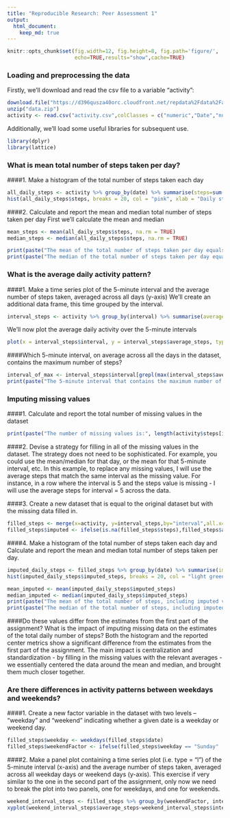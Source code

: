 ```yaml
---
title: "Reproducible Research: Peer Assessment 1"
output: 
  html_document:
    keep_md: true
---
```

```r
knitr::opts_chunk$set(fig.width=12, fig.height=8, fig.path='figure/',
                      echo=TRUE,results="show",cache=TRUE)
```

### Loading and preprocessing the data
Firstly, we'll download and read the csv file to a variable "activity":
```r
download.file("https://d396qusza40orc.cloudfront.net/repdata%2Fdata%2Factivity.zip", destfile = "data.zip")
unzip("data.zip")
activity <- read.csv("activity.csv",colClasses = c("numeric","Date","numeric"), stringsAsFactors = FALSE)
```

Additionally, we'll load some useful libraries for subsequent use. 
```r
library(dplyr)
library(lattice)
```

### What is mean total number of steps taken per day?
####1. Make a histogram  of the total number of steps taken each day
```r
all_daily_steps <- activity %>% group_by(date) %>% summarise(steps=sum(steps, na.rm = TRUE))
hist(all_daily_steps$steps, breaks = 20, col = "pink", xlab = "Daily steps", main = "Daily steps histogram")
```



####2. Calculate and report the mean and median total number of steps taken per day
First we'll calculate the mean and median
```r
mean_steps <- mean(all_daily_steps$steps, na.rm = TRUE)
median_steps <- median(all_daily_steps$steps, na.rm = TRUE)
```
```r
print(paste("The mean of the total number of steps taken per day equals",round(mean_steps,2)))
print(paste("The median of the total number of steps taken per day equals",round(median_steps,2)))
```

### What is the average daily activity pattern?
####1. Make a time series plot of the 5-minute interval and the average number of steps taken, averaged across all days (y-axis)
We'll create an additional data frame, this time grouped by the interval.
```r
interval_steps <- activity %>% group_by(interval) %>% summarise(average_steps=mean(steps, na.rm = TRUE))
```
We'll now plot the average daily activity over the 5-minute intervals
```r
plot(x = interval_steps$interval, y = interval_steps$average_steps, type = "l", col = "orange", xlab = "5 minute interval", ylab = "Average number of steps across all days", main = "Average daily activity pattern")
```


####Which 5-minute interval, on average across all the days in the dataset, contains the maximum number of steps?
```r
interval_of_max <- interval_steps$interval[grepl(max(interval_steps$average_steps),interval_steps$average_steps)]
print(paste("The 5-minute interval that contains the maximum number of steps is:",interval_of_max,". This matches the above chart."))
```

### Imputing missing values
####1. Calculate and report the total number of missing values in the dataset
```r
print(paste("The number of missing values is:", length(activity$steps[is.na(activity$steps)==TRUE])))
```
####2. Devise a strategy for filling in all of the missing values in the dataset. The strategy does not need to be sophisticated. For example, you could use the mean/median for that day, or the mean for that 5-minute interval, etc.
In this example, to replace any missing values, I will use the average steps that match the same interval as the missing value. For instance, in a row where the interval is 5 and the steps value is missing - I will use the average steps for interval = 5 across the data.

####3. Create a new dataset that is equal to the original dataset but with the missing data filled in.
```r
filled_steps <- merge(x=activity, y=interval_steps,by="interval",all.x=TRUE)
filled_steps$imputed <- ifelse(is.na(filled_steps$steps),filled_steps$average_steps,filled_steps$steps)
```
####4. Make a histogram of the total number of steps taken each day and Calculate and report the mean and median total number of steps taken per day.
```r
imputed_daily_steps <- filled_steps %>% group_by(date) %>% summarise(imputed_steps=sum(imputed))
hist(imputed_daily_steps$imputed_steps, breaks = 20, col = "light green", xlab = "Daily steps", main = "Imputed daily steps histogram")
```
```r
mean_imputed <- mean(imputed_daily_steps$imputed_steps)
median_imputed <- median(imputed_daily_steps$imputed_steps)
print(paste("The mean of the total number of steps, including imputed values, taken per day equals",round(mean_imputed,2)))
print(paste("The median of the total number of steps, including imputed values, taken per day equals",round(median_imputed,2)))
```


####Do these values differ from the estimates from the first part of the assignment? What is the impact of imputing missing data on the estimates of the total daily number of steps?
Both the histogram and the reported center metrics show a significant difference from the estimates from the first part of the assignment. The main impact is centralization and standardization - by filling in the missing values with the relevant averages - we essentially centered the data around the mean and median, and brought them much closer together.

### Are there differences in activity patterns between weekdays and weekends?
####1. Create a new factor variable in the dataset with two levels -- "weekday" and "weekend" indicating whether a given date is a weekday or weekend day.
```r
filled_steps$weekday <- weekdays(filled_steps$date)
filled_steps$weekendFactor <- ifelse(filled_steps$weekday == "Sunday" | filled_steps$weekday == "Saturday","Weekend","Weekday")
```

####2. Make a panel plot containing a time series plot (i.e. type = "l") of the 5-minute interval (x-axis) and the average number of steps taken, averaged across all weekday days or weekend days (y-axis).
This exercise if very similar to the one in the second part of the assignment, only now we need to break the plot into two panels, one for weekdays, and one for weekends.
```r
weekend_interval_steps <- filled_steps %>% group_by(weekendFactor, interval) %>% summarise(average_steps=mean(imputed))
xyplot(weekend_interval_steps$average_steps~weekend_interval_steps$interval | weekend_interval_steps$weekendFactor, layout = c(1,2), type = "l", xlab = "Interval", ylab = "Average Steps")
```